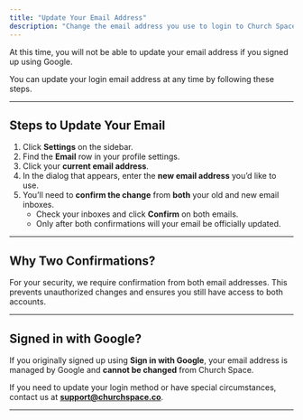 ```yaml
---
title: "Update Your Email Address"
description: "Change the email address you use to login to Church Space."
---
```


<Warning>
  At this time, you will not be able to update your email address if you signed
  up using Google.
</Warning>

You can update your login email address at any time by following these steps.

---

## Steps to Update Your Email

1. Click **Settings** on the sidebar.
2. Find the **Email** row in your profile settings.
3. Click your **current email address**.
4. In the dialog that appears, enter the **new email address** you’d like to use.
5. You’ll need to **confirm the change** from **both** your old and new email inboxes.
   - Check your inboxes and click **Confirm** on both emails.
   - Only after both confirmations will your email be officially updated.

---

## Why Two Confirmations?

For your security, we require confirmation from both email addresses. This prevents unauthorized changes and ensures you still have access to both accounts.

---

## Signed in with Google?

If you originally signed up using **Sign in with Google**, your email address is managed by Google and **cannot be changed** from Church Space.

If you need to update your login method or have special circumstances, contact us at **support@churchspace.co**.

---
